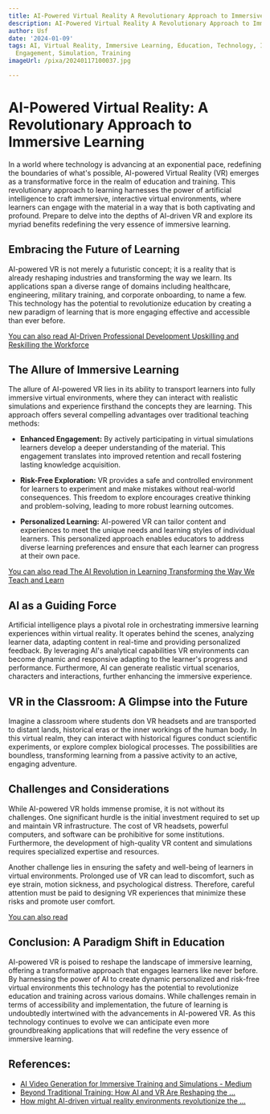 ```yaml
---
title: AI-Powered Virtual Reality A Revolutionary Approach to Immersive Learning
description: AI-Powered Virtual Reality A Revolutionary Approach to Immersive Learning
author: Usf
date: '2024-01-09'
tags: AI, Virtual Reality, Immersive Learning, Education, Technology, Innovation,
  Engagement, Simulation, Training
imageUrl: /pixa/20240117100037.jpg

---
```

# AI-Powered Virtual Reality: A  Revolutionary Approach to Immersive Learning

In a world where technology is advancing at an exponential  pace, redefining  the boundaries of what's possible, AI-powered Virtual Reality (VR)  emerges as a  transformative force in the realm of education and training.  This revolutionary approach to learning harnesses the power of artificial intelligence to craft  immersive,  interactive virtual  environments, where learners can engage with the material in a way that is both captivating and  profound. Prepare to delve into the depths  of  AI-driven VR  and  explore its myriad benefits redefining the very essence of immersive learning.

## Embracing the  Future of Learning

AI-powered VR is not merely a futuristic concept; it is a reality that is already reshaping  industries and transforming the way we learn. Its applications span a diverse range of  domains including healthcare, engineering, military training, and corporate onboarding,  to name a few. This technology has the potential to revolutionize education by creating  a new paradigm of learning  that  is more engaging effective and accessible than ever before.

[You can also read AI-Driven Professional Development Upskilling and Reskilling the Workforce](AI-Driven%20Professional%20Development%20Upskilling%20and%20Reskilling%20the%20Workforce)


## The Allure of Immersive Learning

The allure of AI-powered VR lies in its ability to transport learners into fully immersive virtual environments, where  they can interact with realistic  simulations and experience  firsthand the concepts  they  are learning.  This approach offers  several compelling advantages over traditional teaching methods:

- **Enhanced Engagement:** By actively participating in virtual simulations learners develop a deeper understanding of the  material. This  engagement translates into improved retention and recall fostering lasting knowledge acquisition.

- **Risk-Free  Exploration:** VR provides a safe and controlled environment for learners to experiment and  make mistakes without real-world consequences. This  freedom to explore encourages creative thinking and problem-solving, leading to more robust learning outcomes.

- **Personalized Learning:** AI-powered VR can tailor content and  experiences to meet the unique needs and learning styles  of individual learners. This personalized approach enables educators to address diverse learning  preferences and ensure  that each learner can progress at their own pace.

[You can also read The AI Revolution in Learning Transforming the Way We Teach and Learn](The%20AI%20Revolution%20in%20Learning%20Transforming%20the%20Way%20We%20Teach%20and%20Learn)


## AI as a Guiding Force

Artificial intelligence plays  a pivotal role in orchestrating immersive learning experiences within  virtual reality. It operates behind the scenes, analyzing  learner  data, adapting  content in real-time and providing  personalized feedback. By leveraging AI's analytical capabilities VR environments  can become dynamic and responsive adapting to the learner's progress and performance. Furthermore, AI  can generate realistic virtual scenarios,  characters and interactions, further enhancing the immersive experience.

## VR in the Classroom: A Glimpse into the Future

Imagine  a classroom where students don VR headsets and  are transported to distant lands, historical eras or the inner workings of  the human body. In this virtual realm, they can interact with historical figures conduct  scientific experiments, or explore complex biological processes. The possibilities are boundless, transforming learning  from a passive activity to an active, engaging adventure.

## Challenges and  Considerations

While AI-powered VR holds immense promise, it is not without its challenges. One significant hurdle is the initial investment required to  set up and maintain  VR infrastructure. The cost of VR headsets, powerful computers, and software can be  prohibitive for some institutions. Furthermore, the development of  high-quality VR content and simulations requires specialized expertise and resources.

Another challenge lies  in ensuring the safety and well-being of learners in virtual environments. Prolonged use  of VR can lead to  discomfort, such as eye strain, motion sickness, and psychological distress. Therefore, careful attention  must be paid to designing VR experiences that minimize these risks and promote user comfort.

[You can also read  ]()


## Conclusion: A Paradigm Shift in Education

AI-powered VR is poised to reshape the landscape of immersive learning,  offering a transformative approach that engages learners like never before. By harnessing the power of AI  to create dynamic personalized and risk-free virtual environments this technology has the potential to revolutionize education and  training across various domains. While challenges remain in  terms of  accessibility and implementation, the future of learning is undoubtedly intertwined with the advancements in AI-powered VR. As this technology continues to evolve we can anticipate even more groundbreaking  applications that will  redefine the very essence of immersive learning.

## References:
- [AI Video Generation for Immersive Training and Simulations - Medium](https://medium.com/@videozen/ai-video-generation-for-immersive-training-and-simulations-enhancing-learning-with-virtual-reality-27c8e984b745)
- [Beyond Traditional Training: How AI and VR Are Reshaping the ...](https://www.linkedin.com/pulse/beyond-traditional-training-how-ai-vr-reshaping-workplace-learning)
- [How might AI-driven virtual reality environments revolutionize the ...](https://www.quora.com/How-might-AI-driven-virtual-reality-environments-revolutionize-the-field-of-education-and-training)
